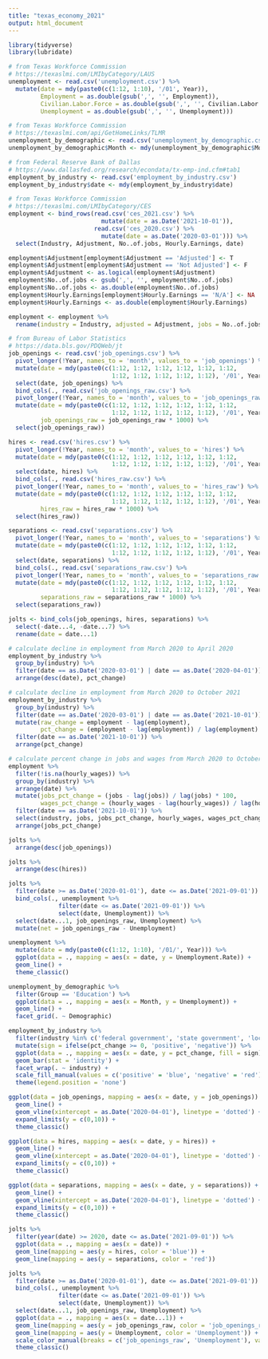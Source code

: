 ```yaml
---
title: "texas_economy_2021"
output: html_document
---
```


```r
library(tidyverse)
library(lubridate)
```

```r
# from Texas Workforce Commission
# https://texaslmi.com/LMIbyCategory/LAUS
unemployment <- read.csv('unemployment.csv') %>% 
  mutate(date = mdy(paste0(c(1:12, 1:10), '/01', Year)), 
         Employment = as.double(gsub(',', '', Employment)),
         Civilian.Labor.Force = as.double(gsub(',', '', Civilian.Labor.Force)),
         Unemployment = as.double(gsub(',', '', Unemployment)))

# from Texas Workforce Commission
# https://texaslmi.com/api/GetHomeLinks/TLMR
unemployment_by_demographic <- read.csv('unemployment_by_demographic.csv')
unemployment_by_demographic$Month <- mdy(unemployment_by_demographic$Month)

# from Federal Reserve Bank of Dallas
# https://www.dallasfed.org/research/econdata/tx-emp-ind.cfm#tab1
employment_by_industry <- read.csv('employment_by_industry.csv')
employment_by_industry$date <- mdy(employment_by_industry$date)

# from Texas Workforce Commission
# https://texaslmi.com/LMIbyCategory/CES
employment <- bind_rows(read.csv('ces_2021.csv') %>% 
                          mutate(date = as.Date('2021-10-01')), 
                        read.csv('ces_2020.csv') %>% 
                          mutate(date = as.Date('2020-03-01'))) %>% 
  select(Industry, Adjustment, No..of.jobs, Hourly.Earnings, date)

employment$Adjustment[employment$Adjustment == 'Adjusted'] <- T
employment$Adjustment[employment$Adjustment == 'Not Adjusted'] <- F
employment$Adjustment <- as.logical(employment$Adjustment)
employment$No..of.jobs <- gsub(',', '', employment$No..of.jobs)
employment$No..of.jobs <- as.double(employment$No..of.jobs)
employment$Hourly.Earnings[employment$Hourly.Earnings == 'N/A'] <- NA
employment$Hourly.Earnings <- as.double(employment$Hourly.Earnings)

employment <- employment %>% 
  rename(industry = Industry, adjusted = Adjustment, jobs = No..of.jobs, hourly_wages = Hourly.Earnings)

# from Bureau of Labor Statistics
# https://data.bls.gov/PDQWeb/jt
job_openings <- read.csv('job_openings.csv') %>% 
  pivot_longer(!Year, names_to = 'month', values_to = 'job_openings') %>% 
  mutate(date = mdy(paste0(c(1:12, 1:12, 1:12, 1:12, 1:12, 1:12, 
                             1:12, 1:12, 1:12, 1:12, 1:12), '/01', Year))) %>% 
  select(date, job_openings) %>% 
  bind_cols(., read.csv('job_openings_raw.csv') %>% 
  pivot_longer(!Year, names_to = 'month', values_to = 'job_openings_raw') %>% 
  mutate(date = mdy(paste0(c(1:12, 1:12, 1:12, 1:12, 1:12, 1:12, 
                             1:12, 1:12, 1:12, 1:12, 1:12), '/01', Year)),
         job_openings_raw = job_openings_raw * 1000) %>% 
  select(job_openings_raw))

hires <- read.csv('hires.csv') %>% 
  pivot_longer(!Year, names_to = 'month', values_to = 'hires') %>% 
  mutate(date = mdy(paste0(c(1:12, 1:12, 1:12, 1:12, 1:12, 1:12, 
                             1:12, 1:12, 1:12, 1:12, 1:12), '/01', Year))) %>% 
  select(date, hires) %>% 
  bind_cols(., read.csv('hires_raw.csv') %>% 
  pivot_longer(!Year, names_to = 'month', values_to = 'hires_raw') %>% 
  mutate(date = mdy(paste0(c(1:12, 1:12, 1:12, 1:12, 1:12, 1:12, 
                             1:12, 1:12, 1:12, 1:12, 1:12), '/01', Year)),
         hires_raw = hires_raw * 1000) %>% 
  select(hires_raw))

separations <- read.csv('separations.csv') %>% 
  pivot_longer(!Year, names_to = 'month', values_to = 'separations') %>% 
  mutate(date = mdy(paste0(c(1:12, 1:12, 1:12, 1:12, 1:12, 1:12, 
                             1:12, 1:12, 1:12, 1:12, 1:12), '/01', Year))) %>% 
  select(date, separations) %>% 
  bind_cols(., read.csv('separations_raw.csv') %>% 
  pivot_longer(!Year, names_to = 'month', values_to = 'separations_raw') %>% 
  mutate(date = mdy(paste0(c(1:12, 1:12, 1:12, 1:12, 1:12, 1:12, 
                             1:12, 1:12, 1:12, 1:12, 1:12), '/01', Year)),
         separations_raw = separations_raw * 1000) %>% 
  select(separations_raw))

jolts <- bind_cols(job_openings, hires, separations) %>% 
  select(-date...4, -date...7) %>% 
  rename(date = date...1)
```

```r
# calculate decline in employment from March 2020 to April 2020
employment_by_industry %>% 
  group_by(industry) %>% 
  filter(date == as.Date('2020-03-01') | date == as.Date('2020-04-01')) %>% 
  arrange(desc(date), pct_change)

# calculate decline in employment from March 2020 to October 2021
employment_by_industry %>% 
  group_by(industry) %>% 
  filter(date == as.Date('2020-03-01') | date == as.Date('2021-10-01')) %>% 
  mutate(raw_change = employment - lag(employment), 
         pct_change = (employment - lag(employment)) / lag(employment) * 100) %>% 
  filter(date == as.Date('2021-10-01')) %>% 
  arrange(pct_change)

# calculate percent change in jobs and wages from March 2020 to October 2021
employment %>% 
  filter(!is.na(hourly_wages)) %>% 
  group_by(industry) %>% 
  arrange(date) %>% 
  mutate(jobs_pct_change = (jobs - lag(jobs)) / lag(jobs) * 100,
         wages_pct_change = (hourly_wages - lag(hourly_wages)) / lag(hourly_wages) * 100) %>% 
  filter(date == as.Date('2021-10-01')) %>% 
  select(industry, jobs, jobs_pct_change, hourly_wages, wages_pct_change) %>% 
  arrange(jobs_pct_change)

jolts %>% 
  arrange(desc(job_openings))

jolts %>% 
  arrange(desc(hires))

jolts %>% 
  filter(date >= as.Date('2020-01-01'), date <= as.Date('2021-09-01')) %>% 
  bind_cols(., unemployment %>% 
              filter(date <= as.Date('2021-09-01')) %>% 
              select(date, Unemployment)) %>% 
  select(date...1, job_openings_raw, Unemployment) %>% 
  mutate(net = job_openings_raw - Unemployment)
```

```r
unemployment %>% 
  mutate(date = mdy(paste0(c(1:12, 1:10), '/01/', Year))) %>% 
  ggplot(data = ., mapping = aes(x = date, y = Unemployment.Rate)) +
  geom_line() + 
  theme_classic()

unemployment_by_demographic %>% 
  filter(Group == 'Education') %>% 
  ggplot(data = ., mapping = aes(x = Month, y = Unemployment)) +
  geom_line() +
  facet_grid(. ~ Demographic)

employment_by_industry %>% 
  filter(industry %in% c('federal government', 'state government', 'local government')) %>% 
  mutate(sign = ifelse(pct_change >= 0, 'positive', 'negative')) %>% 
  ggplot(data = ., mapping = aes(x = date, y = pct_change, fill = sign)) +
  geom_bar(stat = 'identity') +
  facet_wrap(. ~ industry) +
  scale_fill_manual(values = c('positive' = 'blue', 'negative' = 'red')) +
  theme(legend.position = 'none')

ggplot(data = job_openings, mapping = aes(x = date, y = job_openings)) +
  geom_line() +
  geom_vline(xintercept = as.Date('2020-04-01'), linetype = 'dotted') +
  expand_limits(y = c(0,10)) +
  theme_classic()

ggplot(data = hires, mapping = aes(x = date, y = hires)) +
  geom_line() +
  geom_vline(xintercept = as.Date('2020-04-01'), linetype = 'dotted') +
  expand_limits(y = c(0,10)) +
  theme_classic()

ggplot(data = separations, mapping = aes(x = date, y = separations)) +
  geom_line() +
  geom_vline(xintercept = as.Date('2020-04-01'), linetype = 'dotted') +
  expand_limits(y = c(0,10)) +
  theme_classic()

jolts %>% 
  filter(year(date) >= 2020, date <= as.Date('2021-09-01')) %>% 
  ggplot(data = ., mapping = aes(x = date)) +
  geom_line(mapping = aes(y = hires, color = 'blue')) +
  geom_line(mapping = aes(y = separations, color = 'red'))

jolts %>% 
  filter(date >= as.Date('2020-01-01'), date <= as.Date('2021-09-01')) %>% 
  bind_cols(., unemployment %>% 
              filter(date <= as.Date('2021-09-01')) %>% 
              select(date, Unemployment)) %>% 
  select(date...1, job_openings_raw, Unemployment) %>% 
  ggplot(data = ., mapping = aes(x = date...1)) +
  geom_line(mapping = aes(y = job_openings_raw, color = 'job_openings_raw')) +
  geom_line(mapping = aes(y = Unemployment, color = 'Unemployment')) +
  scale_color_manual(breaks = c('job_openings_raw', 'Unemployment'), values = c('blue', 'red')) +
  theme_classic()
```